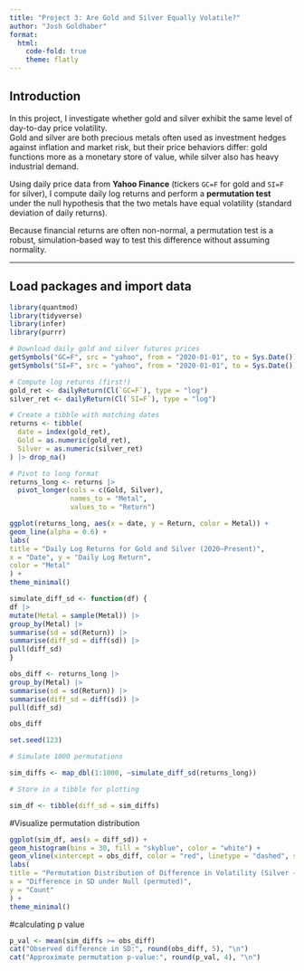 ```yaml
---
title: "Project 3: Are Gold and Silver Equally Volatile?"
author: "Josh Goldhaber"
format:
  html:
    code-fold: true
    theme: flatly
---
```


## Introduction

In this project, I investigate whether gold and silver exhibit the same level of day-to-day price volatility.  
Gold and silver are both precious metals often used as investment hedges against inflation and market risk, but their price behaviors differ: gold functions more as a monetary store of value, while silver also has heavy industrial demand.

Using daily price data from **Yahoo Finance** (tickers `GC=F` for gold and `SI=F` for silver), I compute daily log returns and perform a **permutation test** under the null hypothesis that the two metals have equal volatility (standard deviation of daily returns).  

Because financial returns are often non-normal, a permutation test is a robust, simulation-based way to test this difference without assuming normality.

---

## Load packages and import data
```r
library(quantmod)
library(tidyverse)
library(infer)
library(purrr)

# Download daily gold and silver futures prices
getSymbols("GC=F", src = "yahoo", from = "2020-01-01", to = Sys.Date())
getSymbols("SI=F", src = "yahoo", from = "2020-01-01", to = Sys.Date())

# Compute log returns (first!)
gold_ret <- dailyReturn(Cl(`GC=F`), type = "log")
silver_ret <- dailyReturn(Cl(`SI=F`), type = "log")

# Create a tibble with matching dates
returns <- tibble(
  date = index(gold_ret),
  Gold = as.numeric(gold_ret),
  Silver = as.numeric(silver_ret)
) |> drop_na()

# Pivot to long format
returns_long <- returns |>
  pivot_longer(cols = c(Gold, Silver),
               names_to = "Metal",
               values_to = "Return")

```


```r
ggplot(returns_long, aes(x = date, y = Return, color = Metal)) +
geom_line(alpha = 0.6) +
labs(
title = "Daily Log Returns for Gold and Silver (2020–Present)",
x = "Date", y = "Daily Log Return",
color = "Metal"
) +
theme_minimal()

```

```r
simulate_diff_sd <- function(df) {
df |>
mutate(Metal = sample(Metal)) |>
group_by(Metal) |>
summarise(sd = sd(Return)) |>
summarise(diff_sd = diff(sd)) |>
pull(diff_sd)
}

```

```r
obs_diff <- returns_long |>
group_by(Metal) |>
summarise(sd = sd(Return)) |>
summarise(diff_sd = diff(sd)) |>
pull(diff_sd)

obs_diff

```


```r
set.seed(123)

# Simulate 1000 permutations

sim_diffs <- map_dbl(1:1000, ~simulate_diff_sd(returns_long))

# Store in a tibble for plotting

sim_df <- tibble(diff_sd = sim_diffs)

```

#Visualize permutation distribution
```r
ggplot(sim_df, aes(x = diff_sd)) +
geom_histogram(bins = 30, fill = "skyblue", color = "white") +
geom_vline(xintercept = obs_diff, color = "red", linetype = "dashed", size = 1) +
labs(
title = "Permutation Distribution of Difference in Volatility (Silver − Gold)",
x = "Difference in SD under Null (permuted)",
y = "Count"
) +
theme_minimal()

```

#calculating p value 
```r
p_val <- mean(sim_diffs >= obs_diff)
cat("Observed difference in SD:", round(obs_diff, 5), "\n")
cat("Approximate permutation p-value:", round(p_val, 4), "\n")

```

